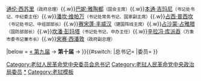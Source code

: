 {{Navbox
|name = 老挝人民革命党中央政治局
|title = [[老挝人民革命党]][[老挝人民革命党第十次全国代表大会|第十届]][[老挝人民革命党中央政治局|中央政治局]]
|above = 2016年1月老挝人革党十届一中全会选举产生

|list1 = [[本扬·沃拉吉]]<small>（总书记、国家主席）</small>{{.w}}[[通伦·西苏里]]<small>（政府总理）</small>{{.w}}[[巴妮·雅陶都]]<small>（国会主席）</small>{{.w}}[[本通·吉玛尼]]<small>（书记处书记、中纪委主任）</small>{{.w}}[[潘坎·维帕万]]<small>（书记处常务书记、国家副主席）</small>{{.w}}[[占西·普西坎]]<small>（书记处书记、中组部部长）</small>{{.w}}[[赛宋蓬·丰威汉]]<small>（建国阵线主席）</small>{{.w}}[[占沙蒙·占雅腊]]<small>（国防部部长）</small>{{.w}}[[坎潘·彭玛塔]]<small>（书记处书记、中办主任）</small>{{.w}}[[辛拉冯·库派吞]]<small>（万象市委书记兼市长）</small>{{.w}}[[宋赛·西潘敦]]<small>（政府副总理）</small>

|below = [[老挝人民革命党第九次全国代表大会|« 第九届]] → '''第十届''' → }}{{#switch:{{{1}}}
|总书记=[[Category:老挝人民革命党中央委员会总书记]]
|委员=[[Category:老挝人民革命党中央政治局委员]]
}}<noinclude>
[[Category:老挝人民革命党中央政治局|*]]
[[Category:老挝模板]]
</noinclude>